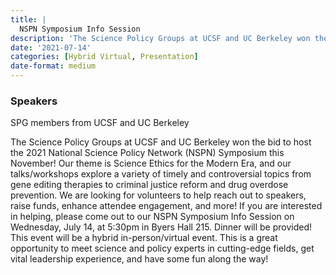 ```yaml
---
title: |
  NSPN Symposium Info Session
description: 'The Science Policy Groups at UCSF and UC Berkeley won the bid to host the 2021 National Science Policy Network (NSPN) Symposium this November! Our theme is Science Ethics for the Modern Era, and our talks/workshops explore a variety of timely and controversial topics from gene editing therapies to criminal justice reform and drug overdose prevention.'
date: '2021-07-14'
categories: [Hybrid Virtual, Presentation]
date-format: medium 
---
```



### Speakers  
SPG members from UCSF and UC Berkeley

The Science Policy Groups at UCSF and UC Berkeley won the bid to host the 2021 National Science Policy Network (NSPN) Symposium this November! Our theme is Science Ethics for the Modern Era, and our talks/workshops explore a variety of timely and controversial topics from gene editing therapies to criminal justice reform and drug overdose prevention. We are looking for volunteers to help reach out to speakers, raise funds, enhance attendee engagement, and more! If you are interested in helping, please come out to our NSPN Symposium Info Session on Wednesday, July 14, at 5:30pm in Byers Hall 215. Dinner will be provided! This event will be a hybrid in-person/virtual event. This is a great opportunity to meet science and policy experts in cutting-edge fields, get vital leadership experience, and have some fun along the way!


